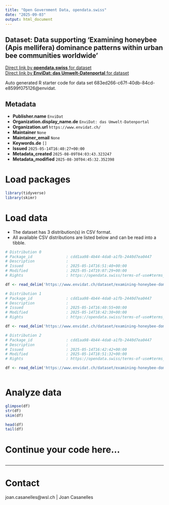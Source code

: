 ```yaml
---
title: "Open Government Data, opendata.swiss"
date: "2025-09-03"
output: html_document
---
```


## Dataset: Data supporting ‘Examining honeybee (Apis mellifera) dominance patterns within urban bee communities worldwide’



[Direct link by **opendata.swiss** for dataset](https://opendata.swiss/de/dataset/data-supporting-examining-honeybee-apis-mellifera-dominance-patterns-within-urban-bee-communiti)<br>
[Direct link by **EnviDat: das Umwelt-Datenportal** for dataset](https://www.envidat.ch/#/metadata/examining-honeybee-dominance-patterns)

Auto generated R starter code for data set 683ed266-c67f-40db-84cd-e8599f075126@envidat.

## Metadata

- **Publisher.name** `EnviDat`
- **Organization.display_name.de** `EnviDat: das Umwelt-Datenportal`
- **Organization.url** `https://www.envidat.ch/`
- **Maintainer** `None`
- **Maintainer_email** `None`
- **Keywords.de** `[]`
- **Issued** `2025-05-14T16:40:27+00:00`
- **Metadata_created** `2025-08-09T04:03:43.323247`
- **Metadata_modified** `2025-08-30T04:45:32.352398`


# Load packages

```r

library(tidyverse)
library(skimr)

```

# Load data

-   The dataset has 3 distribution(s) in CSV format.
-   All available CSV distributions are listed below and can be read into a tibble.

```r

# Distribution 0
# Package_id               : cdd1aa98-4b44-4da8-a1fb-2440d7ea0447
# Description              : 
# Issued                   : 2025-05-14T16:51:40+00:00
# Modified                 : 2025-05-14T19:07:29+00:00
# Rights                   : https://opendata.swiss/terms-of-use#terms_by

df <- read_delim('https://www.envidat.ch/dataset/examining-honeybee-dominance-patterns/resource/a4e637d3-911b-4806-b0ba-cbbd17a34309')

# Distribution 1
# Package_id               : cdd1aa98-4b44-4da8-a1fb-2440d7ea0447
# Description              : 
# Issued                   : 2025-05-14T16:40:55+00:00
# Modified                 : 2025-05-14T18:42:30+00:00
# Rights                   : https://opendata.swiss/terms-of-use#terms_by

df <- read_delim('https://www.envidat.ch/dataset/examining-honeybee-dominance-patterns/resource/9a73209e-98c0-4fee-a208-c726bf957efa')

# Distribution 2
# Package_id               : cdd1aa98-4b44-4da8-a1fb-2440d7ea0447
# Description              : 
# Issued                   : 2025-05-14T16:42:42+00:00
# Modified                 : 2025-05-14T18:51:32+00:00
# Rights                   : https://opendata.swiss/terms-of-use#terms_by

df <- read_delim('https://www.envidat.ch/dataset/examining-honeybee-dominance-patterns/resource/90c4bffd-bfc1-4100-99f5-a2ad3e9503a8')



```

# Analyze data

```r

glimpse(df)
str(df)
skim(df)

head(df)
tail(df)

```

# Continue your code here...

```r

```

------------------------------------------------------------------------

# Contact

joan.casanelles@wsl.ch | Joan Casanelles
